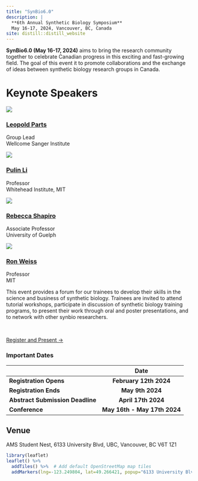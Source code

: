 ```yaml
---
title: "SynBio6.0"
description: |
  **6th Annual Synthetic Biology Symposium**  
  May 16-17, 2024, Vancouver, BC, Canada
site: distill::distill_website
---
```


<style type="text/css">


.d-title {
  background-image: url("images/ubc.jpg");
  background-size: cover; /* Cover the entire area */
  background-position: center; /* Center the background image */
  color: white;  /* Adjust text color for better visibility */
  text-align: center; /* Center the text */
}

</style>

<div class="center-text">

**SynBio6.0 (May 16-17, 2024)** aims to bring the research community together to celebrate Canadian progress in this exciting and fast-growing field. The goal of this event it to promote collaborations and the exchange of ideas between synthetic biology research groups in Canada. 

# Keynote Speakers

<div class="organizers-container">
<div class="organizer-profile">
  ![](images/leo.jpg)
  <h3><a href="https://www.sanger.ac.uk/group/parts-group/" target="_blank">Leopold Parts</a></h3>
  Group Lead
  <br>
  Wellcome Sanger Institute
</div>
<div class="organizer-profile">
  ![](images/pulin.png)
  <h3><a href="https://lilab.wi.mit.edu/" target="_blank">Pulin Li</a></h3>
  Professor
  <br>
  Whitehead Institute, MIT
</div>

<div class="organizer-profile">
  ![](images/shapiro.jpg)
  <h3><a href="http://www.theshapirolab.com/" target="_blank">Rebecca Shapiro</a></h3>
  Associate Professor
  <br>
  University of Guelph
</div>

<div class="organizer-profile">
  ![](images/ron.jpeg)
  <h3><a href="weiss-lab.mit.edu" target="_blank">Ron Weiss</a></h3>
  Professor
  <br>
  MIT
</div>
</div>

This event provides a forum for our trainees to develop their skills in the science and business of synthetic biology. Trainees are invited to attend tutorial workshops, participate in discussion of synthetic biology training programs, to present their work through oral and poster presentations, and to network with other synbio researchers.

</div>

<br> 

<div class="center-text"">
<a href="registration.html" class="register-button">Register and Present →</a>
</div>

::: center-text
<h3>Important Dates</h3>

|                                  |             Date             |
|----------------------------------|:----------------------------:|
| **Registration Opens**           |    **February 12th 2024**    |
| **Registration Ends**            |       **May 9th 2024**       |
| **Abstract Submission Deadline** |     **April 17th 2024**      |
| **Conference**                   | **May 16th - May 17th 2024** |
:::

<div class="center-text">
## Venue

AMS Student Nest, 6133 University Blvd, UBC, Vancouver, BC V6T 1Z1
</div>


```r
library(leaflet)
leaflet() %>%
  addTiles() %>%  # Add default OpenStreetMap map tiles
  addMarkers(lng=-123.249804, lat=49.266421, popup="6133 University Blvd, UBC, Vancouver, BC")
```

